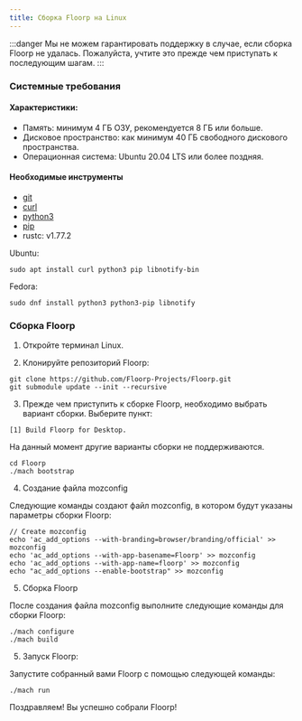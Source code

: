 ```yaml
---
title: Сборка Floorp на Linux
---
```


:::danger
Мы не можем гарантировать поддержку в случае, если сборка Floorp не удалась. Пожалуйста, учтите это прежде чем приступать к последующим шагам.
:::

### Системные требования

#### Характеристики:

- Память: минимум 4 ГБ ОЗУ, рекомендуется 8 ГБ или больше.
- Дисковое пространство: как минимум 40 ГБ свободного дискового пространства.
- Операционная система: Ubuntu 20.04 LTS или более поздняя.

#### Необходимые инструменты

- [git](https://git-scm.com/download/linux)
- [curl](https://curl.se/)
- [python3](https://www.python.org/downloads/)
- [pip](https://pip.pypa.io/en/stable/installation/)
- rustc: v1.77.2

Ubuntu:

```shell
sudo apt install curl python3 pip libnotify-bin
```

Fedora:

```shell
sudo dnf install python3 python3-pip libnotify
```

### Сборка Floorp

1. Откройте терминал Linux.

2. Клонируйте репозиторий Floorp:

```shell
git clone https://github.com/Floorp-Projects/Floorp.git
git submodule update --init --recursive
   ```

3. Прежде чем приступить к сборке Floorp, необходимо выбрать вариант сборки. Выберите пункт:

`[1] Build Floorp for Desktop.`

На данный момент другие варианты сборки не поддерживаются.

```shell
cd Floorp
./mach bootstrap
   ```

4. Создание файла mozconfig

Следующие команды создают файл mozconfig, в котором будут указаны параметры сборки Floorp:

```shell
// Create mozconfig
echo 'ac_add_options --with-branding=browser/branding/official' >> mozconfig
echo 'ac_add_options --with-app-basename=Floorp' >> mozconfig
echo 'ac_add_options --with-app-name=floorp' >> mozconfig
echo "ac_add_options --enable-bootstrap" >> mozconfig
   ```
5. Сборка Floorp

После создания файла mozconfig выполните следующие команды для сборки Floorp:

```shell
./mach configure
./mach build
   ```

5. Запуск Floorp:

Запустите собранный вами Floorp с помощью следующей команды:

```shell
./mach run
   ```

Поздравляем! Вы успешно собрали Floorp!
